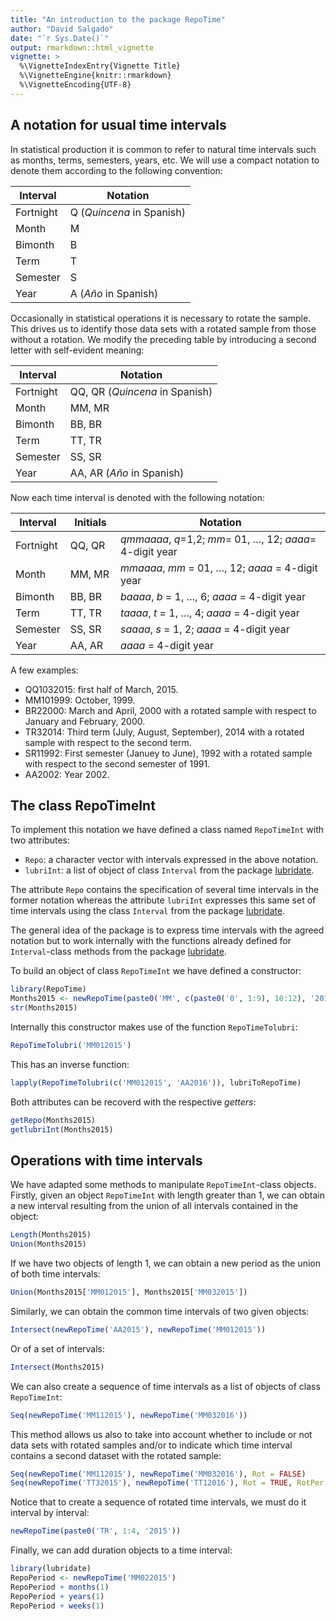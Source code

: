 ```yaml
---
title: "An introduction to the package RepoTime"
author: "David Salgado"
date: "`r Sys.Date()`"
output: rmarkdown::html_vignette
vignette: >
  %\VignetteIndexEntry{Vignette Title}
  %\VignetteEngine{knitr::rmarkdown}
  %\VignetteEncoding{UTF-8}
---
```


## A notation for usual time intervals

In statistical production it is common to refer to natural time intervals such as
months, terms, semesters, years, etc. We will use a compact notation to denote
them according to the following convention:

**Interval** | **Notation**
-----------|--------------------------
Fortnight  | Q (*Quincena* in Spanish)
Month      | M
Bimonth    | B
Term       | T
Semester   | S
Year       | A (*Año* in Spanish)

Occasionally in statistical operations it is necessary to rotate the sample. 
This drives us to identify those data sets with a rotated sample from those 
without a rotation. We modify the preceding table by introducing a second letter
with self-evident meaning:

**Interval** | **Notation**
-------------|-------------------------------
Fortnight    | QQ, QR (*Quincena* in Spanish)
Month        | MM, MR
Bimonth      | BB, BR
Term         | TT, TR
Semester     | SS, SR
Year         | AA, AR (*Año* in Spanish)

Now each time interval is denoted with the following notation:

**Interval** | **Initials** | **Notation**
-------------|--------------|-----------------------------------------------------------
Fortnight    | QQ, QR       | *qmmaaaa*, *q*=1,2; *mm*= 01, ..., 12; *aaaa*= 4-digit year 
Month        | MM, MR       | *mmaaaa*, *mm* = 01, ..., 12; *aaaa* = 4-digit year
Bimonth      | BB, BR       | *baaaa*, *b* = 1, ..., 6; *aaaa* = 4-digit year
Term         | TT, TR       | *taaaa*, *t* = 1, ..., 4; *aaaa* = 4-digit year
Semester     | SS, SR       | *saaaa*, *s* = 1, 2; *aaaa* = 4-digit year
Year         | AA, AR       | *aaaa* = 4-digit year

A few examples:

* QQ1032015: first half of March, 2015.
* MM101999: October, 1999.
* BR22000: March and April, 2000 with a rotated sample with respect to January and February, 2000.
* TR32014: Third term (July, August, September), 2014 with a rotated sample with respect to the second term.
* SR11992: First semester (Januey to June), 1992 with a rotated sample with respect to the second semester of 1991.
* AA2002: Year 2002.

## The class RepoTimeInt

To implement this notation we have defined a class named `RepoTimeInt` with two attributes:

* `Repo`: a character vector with intervals expressed in the above notation.
* `lubriInt`: a list of object of class `Interval` from the package [lubridate](https://cran.r-project.org/web/packages/lubridate/index.html).

The attribute `Repo` contains the specification of several time intervals in the former notation whereas the attribute `lubriInt` expresses this same set of time intervals using the class `Interval` from the package [lubridate](https://cran.r-project.org/web/packages/lubridate/index.html).

The general idea of the package is to express time intervals with the agreed notation but to work internally with the functions already defined for `Interval`-class methods from the package [lubridate](https://cran.r-project.org/web/packages/lubridate/index.html). 

To build an object of class `RepoTimeInt` we have defined a constructor:

```r
library(RepoTime)
Months2015 <- newRepoTime(paste0('MM', c(paste0('0', 1:9), 10:12), '2015'))
str(Months2015)
```

Internally this constructor makes use of the function `RepoTimeTolubri`:

```r
RepoTimeTolubri('MM012015')
```

This has an inverse function:

```r
lapply(RepoTimeTolubri(c('MM012015', 'AA2016')), lubriToRepoTime)
```

Both attributes can be recoverd with the respective *getters*:

```r
getRepo(Months2015)
getlubriInt(Months2015)
```

## Operations with time intervals

We have adapted some methods to manipulate `RepoTimeInt`-class objects. Firstly, given an object `RepoTimeInt` with length greater than 1, we can obtain a new interval resulting from the union of all intervals contained in the object:

```r
Length(Months2015)
Union(Months2015)
```

If we have two objects of length 1, we can obtain a new period as the union of both time intervals:

```r
Union(Months2015['MM012015'], Months2015['MM032015'])
```

Similarly, we can obtain the common time intervals of two given objects:

```r
Intersect(newRepoTime('AA2015'), newRepoTime('MM012015'))
```

Or of a set of intervals:

```r
Intersect(Months2015)
```

We can also create a sequence of time intervals as a list of objects of class `RepoTimeInt`:

```r
Seq(newRepoTime('MM112015'), newRepoTime('MM032016'))
```

This method allows us also to take into account whether to include or not data sets with rotated samples and/or to indicate which time interval contains a second dataset with the rotated sample:

```r
Seq(newRepoTime('MM112015'), newRepoTime('MM032016'), Rot = FALSE)
Seq(newRepoTime('TT32015'), newRepoTime('TT12016'), Rot = TRUE, RotPer = '4')
```

Notice that to create a sequence of rotated time intervals, we must do it interval by interval:

```r
newRepoTime(paste0('TR', 1:4, '2015'))
```

Finally, we can add duration objects to a time interval:

```r
library(lubridate)
RepoPeriod <- newRepoTime('MM022015')
RepoPeriod + months(1)
RepoPeriod + years(1)
RepoPeriod + weeks(1)
```
